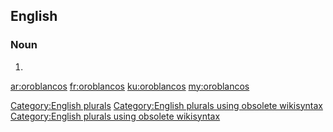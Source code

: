 ==English==

===Noun===
{{head|en}}

# {{plural of|oroblanco}}

[[Category:English plurals]][[Category:English plurals using obsolete wikisyntax]][[Category:English plurals using obsolete wikisyntax]]

[[ar:oroblancos]]
[[fr:oroblancos]]
[[ku:oroblancos]]
[[my:oroblancos]]